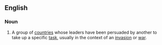 ==English==
{{wikipedia}}

===Noun===
{{en-noun|head=[[coalition]] [[of]] [[the]] [[willing]]|coalitions of the willing}}

# {{label|en|politics}} A group of [[countries]] whose leaders have been persuaded by another to take up a specific [[task]], usually in the context of an [[invasion]] or [[war]].